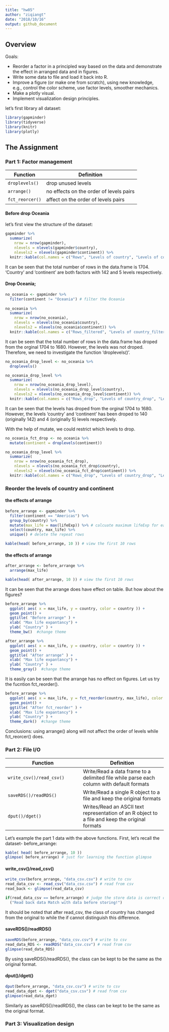 ```yaml
---
title: "hw05"
author: "ziqiangt"
date: "2018/10/16"
output: github_document
---
```


## Overview

Goals:

- Reorder a factor in a principled way based on the data and demonstrate the effect in arranged data and in figures.
- Write some data to file and load it back into R.
- Improve a figure (or make one from scratch), using new knowledge, e.g., control the color scheme, use factor levels, smoother mechanics.
- Make a plotly visual.
- Implement visualization design principles.

let's first library all dataset:
```r
library(gapminder)
library(tidyverse)
library(knitr)
library(plotly)
```


## The Assignment
### Part 1: Factor management

Function | Definition
----------------|------------------
   `droplevels()`      | drop unused levels
   `arrange()`         | no effects on the order of levels pairs
   `fct_reorcer()`     | affect on the order of levels pairs
   
#### Before drop Oceania
let's first view the structure of the dataset:
```r
gapminder %>% 
  summarize(
    nrow = nrow(gapminder),
    nlevels = nlevels(gapminder$country),
    nlevels2 = nlevels(gapminder$continent)) %>% 
  knitr::kable(col.names = c("Rows", "Levels of country", "Levels of continent"))
```

It can be seen that the total number of rows in the data.frame is 1704. 'Country' and 'continent' are both factors with 142 and 5 levels respectively.

#### Drop Oceania;
```r
no_oceania <- gapminder %>%
  filter(continent != "Oceania") # filter the Oceania
  
no_oceania %>% 
  summarize(
    nrow = nrow(no_oceania),
    nlevels = nlevels(no_oceania$country),
    nlevels2 = nlevels(no_oceania$continent)) %>% 
  knitr::kable(col.names = c("Rows_filtered", "Levels of country_filtered", "Levels of continent_filtered"))
```

It can be seen that the total number of rows in the data.frame has droped from the orginal 1704 to 1680. However, the levels was not droped. Therefore, we need to investigate the function 'droplevels()'.

```r
no_oceania_drop_level <- no_oceania %>%
  droplevels()

no_oceania_drop_level %>% 
  summarize(
    nrow = nrow(no_oceania_drop_level),
    nlevels = nlevels(no_oceania_drop_level$country),
    nlevels2 = nlevels(no_oceania_drop_level$continent)) %>% 
  knitr::kable(col.names = c("Rows_drop", "Levels of country_drop", "Levels of continent_drop"))
```

It can be seen that the levels has droped from the orginal 1704 to 1680. However, the levels 'country' and 'continent' has been droped to 140 (originally 142) and 4 (originally 5) levels respectively.

With the help of mutate, we could restrict which levels to drop. 
```r
no_oceania_fct_drop <- no_oceania %>%
  mutate(continent = droplevels(continent))

no_oceania_drop_level %>% 
  summarize(
    nrow = nrow(no_oceania_fct_drop),
    nlevels = nlevels(no_oceania_fct_drop$country),
    nlevels2 = nlevels(no_oceania_fct_drop$continent)) %>% 
  knitr::kable(col.names = c("Rows_drop", "Levels of country_drop", "Levels of continent_drop"))
```

### Reorder the levels of country and continent
#### the effects of arrange
```r
before_arrange <- gapminder %>%
  filter(continent == "Americas") %>% 
  group_by(country) %>% 
  mutate(max_life = max(lifeExp)) %>% # calcuate maximum lifeExp for each country
  select(country, max_life) %>% 
  unique() # delete the repeat rows

kable(head( before_arrange, 10 )) # view the first 10 rows
```

#### the effects of arrange
```r
after_arrange <- before_arrange %>% 
  arrange(max_life)

kable(head( after_arrange, 10 )) # view the first 10 rows
```

It can be seen that the arrange does have effect on table. But how about the figures?

```r
before_arrange %>% 
  ggplot( aes( x = max_life, y = country, color = country )) +
  geom_point() +
  ggtitle( "Before arrange" ) +
  xlab( "Max life expantancy") +
  ylab( "Country" ) +
  theme_bw()  #change theme

after_arrange %>% 
  ggplot( aes( x = max_life, y = country, color = country )) +
  geom_point() +
  ggtitle( "After arrange" ) +
  xlab( "Max life expantancy") +
  ylab( "Country" ) +
  theme_gray()  #change theme
```

It is easily can be seen that the arrange has no effect on figures. Let us try the fucntion fct_reorder().

```r
before_arrange %>% 
  ggplot( aes( x = max_life, y = fct_reorder(country, max_life), color = country )) +
  geom_point() +
  ggtitle( "After fct_reorder" ) +
  xlab( "Max life expantancy") +
  ylab( "Country" ) +
  theme_dark()  #change theme
```

Conclusions: using arrange() along will not affect the order of levels while fct_reorcer() does.

### Part 2: File I/O

Function | Definition
----------------|------------------
   `write_csv()/read_csv()`      | Write/Read a data frame to a delimited file while parse each column with default formats
   `saveRDS()/readRDS()`         | Write/Read a single R object to a file and keep the original formats
   `dput()/dget()`     | Writes/Read an ASCII text representation of an R object to a file and keep the original formats

Let's example the part 1 data with the above functions. First, let's recall the dataset- before_arrange:
```r
kable( head( before_arrange, 10 )) 
glimpse( before_arrange) # just for learning the function glimpse
```

#### write_csv()/read_csv()
```r
write_csv(before_arrange, "data_csv.csv") # write to csv
read_data_csv <- read_csv("data_csv.csv") # read from csv
read_back <- glimpse(read_data_csv) 

if(read_data_csv == before_arrange) # judge the store data is correct or not
  ("Read back data Match with data before storing!")
```

It should be noted that after read_csv, the class of country has changed from the original <fct> to <chr> while the if cannot distinguish this difference.

#### saveRDS()/readRDS()
```r
saveRDS(before_arrange, "data_csv.csv") # write to csv
read_data_RDS <- readRDS("data_csv.csv") # read from csv
glimpse(read_data_RDS) 
```

By using saveRDS()/readRDS(), the class can be kept to be the same as the original format.

#### dput()/dget()
```r
dput(before_arrange, "data_csv.csv") # write to csv
read_data_dget <- dget("data_csv.csv") # read from csv
glimpse(read_data_dget) 
```

Similarly as saveRDS()/readRDS(), the class can be kept to be the same as the original format.

### Part 3: Visualization design